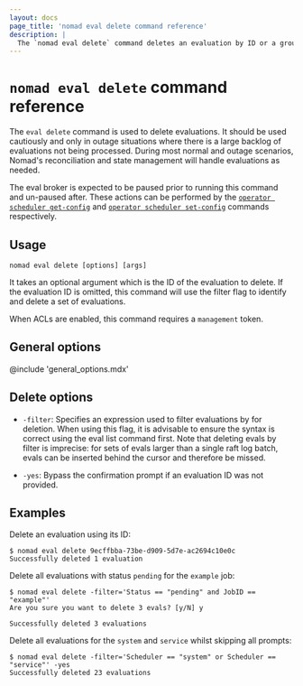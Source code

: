 ```yaml
---
layout: docs
page_title: 'nomad eval delete command reference'
description: |
  The `nomad eval delete` command deletes an evaluation by ID or a group of evaluations that match a filter.
---
```


# `nomad eval delete` command reference

The `eval delete` command is used to delete evaluations. It should be used
cautiously and only in outage situations where there is a large backlog of
evaluations not being processed. During most normal and outage scenarios,
Nomad's reconciliation and state management will handle evaluations as needed.

The eval broker is expected to be paused prior to running this command and
un-paused after. These actions can be performed by the
[`operator scheduler get-config`][scheduler_get_config]
and [`operator scheduler set-config`][scheduler_set_config] commands respectively.

## Usage

```plaintext
nomad eval delete [options] [args]
```

It takes an optional argument which is the ID of the evaluation to delete. If
the evaluation ID is omitted, this command will use the filter flag to identify
and delete a set of evaluations.

When ACLs are enabled, this command requires a `management` token.

## General options

@include 'general_options.mdx'

## Delete options

- `-filter`: Specifies an expression used to filter evaluations by for
  deletion. When using this flag, it is advisable to ensure the syntax is
  correct using the eval list command first. Note that deleting evals by filter
  is imprecise: for sets of evals larger than a single raft log batch, evals can
  be inserted behind the cursor and therefore be missed.

- `-yes`: Bypass the confirmation prompt if an evaluation ID was not provided.

## Examples

Delete an evaluation using its ID:

```shell-session
$ nomad eval delete 9ecffbba-73be-d909-5d7e-ac2694c10e0c
Successfully deleted 1 evaluation
```

Delete all evaluations with status `pending` for the `example` job:

```shell-session
$ nomad eval delete -filter='Status == "pending" and JobID == "example"'
Are you sure you want to delete 3 evals? [y/N] y

Successfully deleted 3 evaluations
```

Delete all evaluations for the `system` and `service` whilst skipping all
prompts:

```shell-session
$ nomad eval delete -filter='Scheduler == "system" or Scheduler == "service"' -yes
Successfully deleted 23 evaluations
```

[scheduler_get_config]: /nomad/commands/operator/scheduler/get-config
[scheduler_set_config]: /nomad/commands/operator/scheduler/set-config
